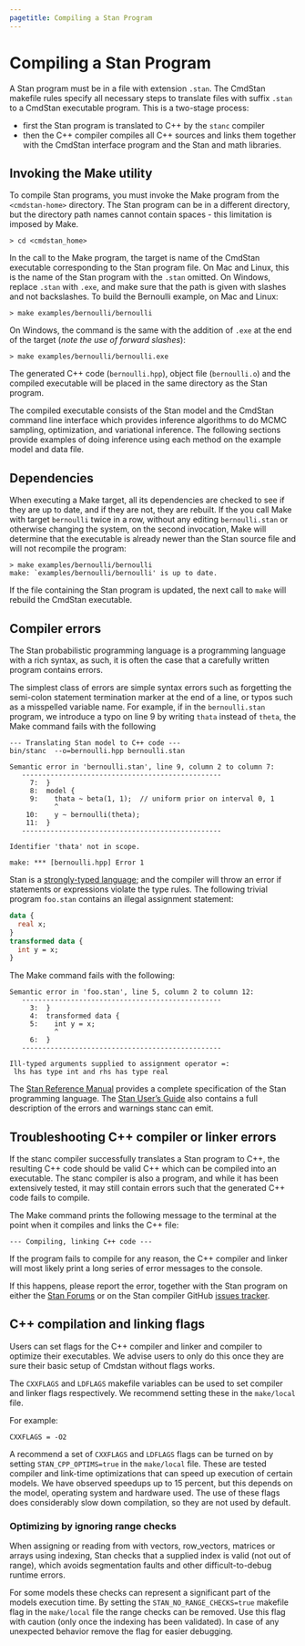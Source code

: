 ```yaml
---
pagetitle: Compiling a Stan Program
---
```


# Compiling a Stan Program

A Stan program must be in a file with extension `.stan`.
The CmdStan makefile rules specify all necessary steps to
translate files with suffix `.stan` to a CmdStan executable program.
This is a two-stage process:

- first the Stan program is translated to C++ by the `stanc` compiler
- then the C++ compiler compiles all C++ sources and links them together
with the CmdStan interface program and the Stan and math libraries.

## Invoking the Make utility

To compile Stan programs, you must invoke the Make program from
the `<cmdstan-home>` directory.
The Stan program can be in a different directory, but the directory path
names cannot contain spaces - this limitation is imposed by Make.
```
> cd <cmdstan_home>
```

In the call to the Make program, the target is name of the CmdStan executable
corresponding to the Stan program file.
On Mac and Linux, this is the name of the Stan program with the `.stan`
omitted. On Windows, replace `.stan` with `.exe`, and make
sure that the path is given with slashes and not backslashes.
To build the Bernoulli example, on Mac and Linux:
```
> make examples/bernoulli/bernoulli
```
On Windows, the command is the same with the addition of `.exe`
at the end of the target (_note the use of forward slashes_):
```
> make examples/bernoulli/bernoulli.exe
```
The generated C++ code (`bernoulli.hpp`), object file (`bernoulli.o`)
and the compiled executable will be placed in the same directory as the Stan program.

The compiled executable consists of the Stan model and the CmdStan command line interface
which provides inference algorithms to do MCMC sampling, optimization, and variational inference.
The following sections provide examples of doing inference using each method
on the example model and data file.

## Dependencies

When executing a Make target, all its dependencies are checked
to see if they are up to date, and if they are not, they are rebuilt.
If the you call Make with target `bernoulli` twice in a row, without any
editing `bernoulli.stan` or otherwise changing the system,
on the second invocation, Make will determine that the executable is already newer
than the Stan source file and will not recompile the program:
```
> make examples/bernoulli/bernoulli
make: `examples/bernoulli/bernoulli' is up to date.
```
If the file containing the Stan program is updated,
the next call to `make` will rebuild the CmdStan executable.


## Compiler errors

The Stan probabilistic programming language is a programming language with a rich syntax,
as such, it is often the case that a carefully written program contains errors.

The simplest class of errors are simple syntax errors such as forgetting
the semi-colon statement termination marker at the end of a line,
or typos such as a misspelled variable name.
For example, if in the `bernoulli.stan` program, we introduce a typo on line $9$
by writing `thata` instead of `theta`, the Make command fails with the following
```
--- Translating Stan model to C++ code ---
bin/stanc  --o=bernoulli.hpp bernoulli.stan

Semantic error in 'bernoulli.stan', line 9, column 2 to column 7:
   -------------------------------------------------
     7:  }
     8:  model {
     9:    thata ~ beta(1, 1);  // uniform prior on interval 0, 1
           ^
    10:    y ~ bernoulli(theta);
    11:  }
   -------------------------------------------------

Identifier 'thata' not in scope.

make: *** [bernoulli.hpp] Error 1
```

Stan is a [strongly-typed language](../reference-manual/data-types.Rmd);
and the compiler will throw an error if statements or expressions violate the type rules.
The following trivial program `foo.stan` contains an illegal assignment statement:
```stan
data {
  real x;
}
transformed data {
  int y = x;
}
```
The Make command fails with the following:
```
Semantic error in 'foo.stan', line 5, column 2 to column 12:
   -------------------------------------------------
     3:  }
     4:  transformed data {
     5:    int y = x;
           ^
     6:  }
   -------------------------------------------------

Ill-typed arguments supplied to assignment operator =:
 lhs has type int and rhs has type real
```

The [Stan Reference Manual](../reference-manual/overview.qmd)
provides a complete specification of the Stan programming language. The
[Stan User's Guide](../stan-users-guide/using-stanc.Rmd)
also contains a full description of the errors and warnings stanc can emit.

## Troubleshooting C++ compiler or linker errors

If the stanc compiler successfully translates a Stan program to C++,
the resulting C++ code should be valid C++ which can be
compiled into an executable.
The stanc compiler is also a program, and while it has been extensively tested,
it may still contain errors such that the generated C++ code fails to compile.

The Make command prints the following message to the terminal
at the point when it compiles and links the C++ file:
```
--- Compiling, linking C++ code ---
```
If the program fails to compile for any reason,
the C++ compiler and linker will most likely print a long series
of error messages to the console.

If this happens, please report the error, together with the Stan program on either
the [Stan Forums](https://discourse.mc-stan.org/) or on the Stan compiler
GitHub [issues tracker](https://github.com/stan-dev/stanc3/issues).


## C++ compilation and linking flags

Users can set flags for the C++ compiler and linker and compiler to optimize their executables. We advise
users to only do this once they are sure their basic setup of Cmdstan without flags works.

The `CXXFLAGS` and `LDFLAGS` makefile variables can be used to set compiler and linker flags respectively. We
recommend setting these in the `make/local` file.

For example:
```
CXXFLAGS = -O2
```

A recommend a set of `CXXFLAGS` and `LDFLAGS` flags can be turned on by setting `STAN_CPP_OPTIMS=true`
in the `make/local` file. These are tested compiler and link-time optimizations that can speed up execution
of certain models. We have observed speedups up to 15 percent, but this depends on the model, operating system
and hardware used. The use of these flags does considerably slow down compilation, so they are not used by default.


### Optimizing by ignoring range checks

When assigning or reading from with vectors, row_vectors, matrices or arrays using indexing, Stan checks that a
supplied index is valid (not out of range), which avoids segmentation faults and other difficult-to-debug runtime errors.

For some models these checks can represent a significant part of the models execution time. By setting the
`STAN_NO_RANGE_CHECKS=true` makefile flag in the `make/local` file the range checks can be removed.
Use this flag with caution (only once the indexing has been validated). In case of any unexpected behavior
remove the flag for easier debugging.
